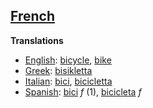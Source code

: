 ==[[French]]==

'''Translations'''

*[[English]]: [[bicycle]], [[bike]]
*[[Greek]]: [[bisikletta]]
*[[Italian]]: [[bici]], [[bicicletta]]
*[[Spanish]]: [[bici]] ''f'' (1), [[bicicleta]] ''f''
